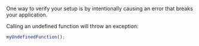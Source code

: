 One way to verify your setup is by intentionally causing an error that breaks your application.

Calling an undefined function will throw an exception:

```js
myUndefinedFunction();
```
